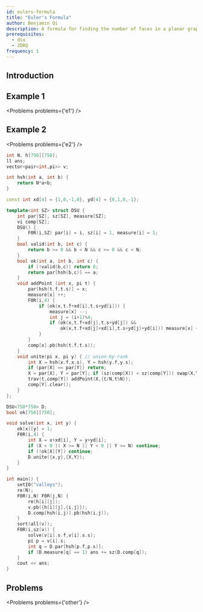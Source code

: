 ```yaml
---
id: eulers-formula
title: "Euler's Formula"
author: Benjamin Qi
description: A formula for finding the number of faces in a planar graph.
prerequisites:
  - dsu
  - 2DRQ
frequency: 1
---
```


## Introduction

<IncompleteSection />

## Example 1

<Problems problems={'e1'} />

<IncompleteSection />

## Example 2

<Problems problems={'e2'} />

<IncompleteSection />

```cpp
int N, h[750][750];
ll ans;
vector<pair<int,pi>> v;

int hsh(int a, int b) {
	return N*a+b;
}

const int xd[4] = {1,0,-1,0}, yd[4] = {0,1,0,-1};

template<int SZ> struct DSU {
	int par[SZ], sz[SZ], measure[SZ];
	vi comp[SZ];
	DSU() {
		F0R(i,SZ) par[i] = i, sz[i] = 1, measure[i] = 1;
	}
	bool valid(int b, int c) {
		return b >= 0 && b < N && c >= 0 && c < N;
	}
	bool ok(int a, int b, int c) {
		if (!valid(b,c)) return 0;
		return par[hsh(b,c)] == a;
	}
	void addPoint (int x, pi t) {
		par[hsh(t.f,t.s)] = x;
		measure[x] ++;
		F0R(i,4) {
			if (ok(x,t.f+xd[i],t.s+yd[i])) {
				measure[x] --;
				int j = (i+1)%4;
				if (ok(x,t.f+xd[j],t.s+yd[j]) &&
					ok(x,t.f+xd[j]+xd[i],t.s+yd[j]+yd[i])) measure[x] ++;
			}
		}
		comp[x].pb(hsh(t.f,t.s));
	}
	void unite(pi x, pi y) { // union-by-rank
		int X = hsh(x.f,x.s), Y = hsh(y.f,y.s);
		if (par[X] == par[Y]) return;
		X = par[X], Y = par[Y]; if (sz(comp[X]) < sz(comp[Y])) swap(X,Y);
		trav(t,comp[Y]) addPoint(X,{t/N,t%N});
		comp[Y].clear();
	}
};

DSU<750*750> D;
bool ok[750][750];

void solve(int x, int y) {
	ok[x][y] = 1;
	F0R(i,4) {
		int X = x+xd[i], Y = y+yd[i];
		if (X < 0 || X >= N || Y < 0 || Y >= N) continue;
		if (!ok[X][Y]) continue;
		D.unite({x,y},{X,Y});
	}
}

int main() {
	setIO("valleys");
	re(N);
	F0R(i,N) F0R(j,N) {
		re(h[i][j]);
		v.pb({h[i][j],{i,j}});
		D.comp[hsh(i,j)].pb(hsh(i,j));
	}
	sort(all(v));
	F0R(i,sz(v)) {
		solve(v[i].s.f,v[i].s.s);
		pi p = v[i].s;
		int q = D.par[hsh(p.f,p.s)];
		if (D.measure[q] == 1) ans += sz(D.comp[q]);
	}
	cout << ans;
}
```

## Problems

<Problems problems={'other'} />
